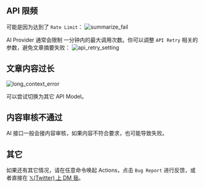 ## API 限频

可能是因为达到了 `Rate Limit`：
![summarize_fail](https://tidyread.s3.us-west-2.amazonaws.com/summarize_fail.png)

AI Provider 通常会限制 一分钟内的最大调用次数。你可以调整 `API Retry` 相关的参数，避免文章摘要失败：
![api_retry_setting](https://tidyread.s3.us-west-2.amazonaws.com/api_retry_setting.png)

## 文章内容过长
![long_context_error](https://tidyread.s3.us-west-2.amazonaws.com/long_context_error.png)

可以尝试切换为其它 API Model。

## 内容审核不通过

AI 接口一般会接内容审核，如果内容不符合要求，也可能导致失败。

## 其它

如果还有其它情况，请在任意命令唤起 Actions，点击 `Bug Report` 进行反馈，或者直接在 [𝕏(Twitter) 上 DM 我](https://x.com/jaredliu_bravo)。
